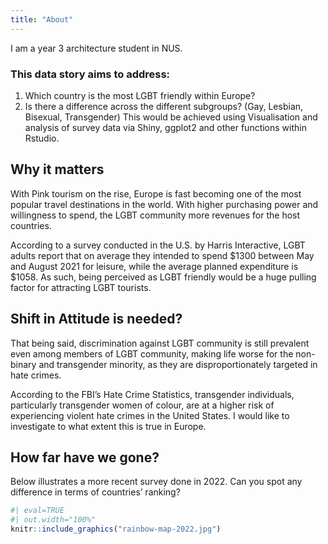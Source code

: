 ```yaml
---
title: "About"
---
```


I am a year 3 architecture student in NUS. 

### This data story aims to address:
1. Which country is the most LGBT friendly within Europe? 
2. Is there a difference across the different subgroups? (Gay, Lesbian, Bisexual, Transgender)
This would be achieved using Visualisation and analysis of survey data via Shiny, ggplot2 and other functions within Rstudio.

## Why it matters 
With Pink tourism on the rise, Europe is fast becoming one of the most popular travel destinations in the world. With higher purchasing power and willingness to spend, the LGBT community  more revenues for the host countries. 

According to a survey conducted in the U.S. by Harris Interactive, LGBT adults report that on average they intended to spend $1300 between May and August 2021 for leisure, while the average planned expenditure is $1058. As such, being perceived as LGBT friendly would be a huge pulling factor for attracting LGBT tourists.


## Shift in Attitude is needed?
That being said, discrimination against LGBT community is still prevalent even among members of LGBT community, making life worse for the non-binary and transgender minority, as they are disproportionately targeted in hate crimes. 

According to the FBI's Hate Crime Statistics, transgender individuals, particularly transgender women of colour, are at a higher risk of experiencing violent hate crimes in the United States. I would like to investigate to what extent this is true in Europe.

## How far have we gone?
Below illustrates a more recent survey done in 2022. Can you spot any difference in terms of countries' ranking? 

```r
#| eval=TRUE
#| out.width="100%"
knitr::include_graphics("rainbow-map-2022.jpg")
```



